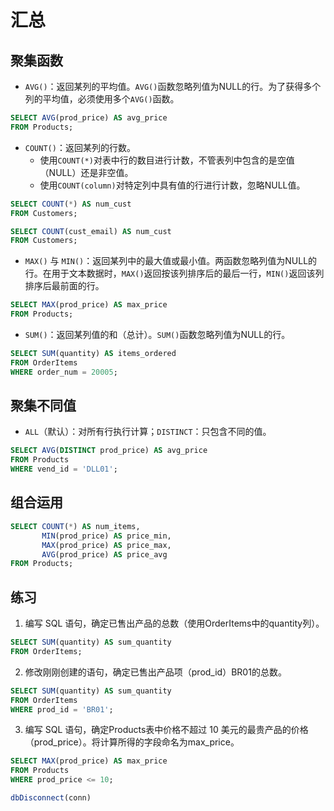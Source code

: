 # 汇总
## 聚集函数

- `AVG()`：返回某列的平均值。`AVG()`函数忽略列值为NULL的行。为了获得多个列的平均值，必须使用多个`AVG()`函数。

```sql
SELECT AVG(prod_price) AS avg_price
FROM Products;
```

- `COUNT()`：返回某列的行数。
  - 使用`COUNT(*)`对表中行的数目进行计数，不管表列中包含的是空值（NULL）还是非空值。
  - 使用`COUNT(column)`对特定列中具有值的行进行计数，忽略NULL值。

```sql
SELECT COUNT(*) AS num_cust
FROM Customers;
```

```sql
SELECT COUNT(cust_email) AS num_cust
FROM Customers;
```

- `MAX()` 与 `MIN()`：返回某列中的最大值或最小值。两函数忽略列值为NULL的行。在用于文本数据时，`MAX()`返回按该列排序后的最后一行，`MIN()`返回该列排序后最前面的行。

```sql
SELECT MAX(prod_price) AS max_price
FROM Products;
```

- `SUM()`：返回某列值的和（总计）。`SUM()`函数忽略列值为NULL的行。

```sql
SELECT SUM(quantity) AS items_ordered
FROM OrderItems
WHERE order_num = 20005;
```

## 聚集不同值

- `ALL`（默认）：对所有行执行计算；`DISTINCT`：只包含不同的值。

```sql
SELECT AVG(DISTINCT prod_price) AS avg_price
FROM Products
WHERE vend_id = 'DLL01';
```
## 组合运用
```sql
SELECT COUNT(*) AS num_items,
       MIN(prod_price) AS price_min,
       MAX(prod_price) AS price_max,
       AVG(prod_price) AS price_avg
FROM Products;
```

## 练习
1. 编写 SQL 语句，确定已售出产品的总数（使用OrderItems中的quantity列）。

```sql
SELECT SUM(quantity) AS sum_quantity
FROM OrderItems;
```

2. 修改刚刚创建的语句，确定已售出产品项（prod_id）BR01的总数。

```sql
SELECT SUM(quantity) AS sum_quantity
FROM OrderItems
WHERE prod_id = 'BR01';
```

3. 编写 SQL 语句，确定Products表中价格不超过 10 美元的最贵产品的价格（prod_price）。将计算所得的字段命名为max_price。

```sql
SELECT MAX(prod_price) AS max_price
FROM Products
WHERE prod_price <= 10;
```

```r
dbDisconnect(conn)
```


